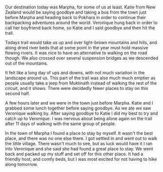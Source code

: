 Our destination today was Marpha, for some of us at least. Katie from New Zealand
would be saying goodbye and taking a bus from the town just before Marpha and
heading back to Pokhara in order to continue their backpacking adventures around
the world. Veronique hung back in order to call her boyfriend back home, so Katie
and I said goodbye and then hit the trail.

Todays trail would take us up and over light-brown mountains and hills, and
along dried river beds that at some point in the year must hold massive flowing
rivers. It was nice to have an alternative to walking on the road though. We
also crossed over several suspension bridges as we descended out of the mountains.

It felt like a long day of ups and downs, with not much variation in the landscape
around us. This part of the trail was also much much emptier as people usually
take a jeep from Muktinath instead of walking the rest of the circuit, and it
shows. There were decidedly fewer places to stay on this second half.

A few hours later and we were in the town just before Marpha. Katie and I
grabbed some lunch together before saying goodbye. As we ate we saw Veronique
walking by. After saying goodbye to Katie I did my best to try and catch up to
Veronique. I was nervous about being alone again on the trail after 11 days of
walking with the same group of people.

In the town of Marpha I found a place to stay by myself. It wasn't the best
place, and there was no one else there. I got settled in and went out to walk the
little village. There wasn't much to see, but as luck would have it I ran into
Veronique and she said she had found a great place to stay. We went back and
packed up my stuff and set off for this other place. It had a friendly host,
and comfy beds, but I was most excited for not having to hike along tomorrow.
